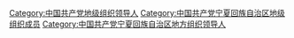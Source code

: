 [[Category:中国共产党地级组织领导人|Category:中国共产党地级组织领导人]]
[[Category:中国共产党宁夏回族自治区地级组织成员|Category:中国共产党宁夏回族自治区地级组织成员]]
[[Category:中国共产党宁夏回族自治区地方组织领导人|Category:中国共产党宁夏回族自治区地方组织领导人]]
